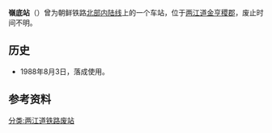 {{朝鮮半島車站資訊
|公司色 = black
|文字色 = 
|站名 = 嶺底站
|圖片 = 
|pxl = 
|圖片說明 =
|前一站 = [[龙出站|龙出]]
|前一站距離 = 
|後一站距離 = 
|後一站 = [[月滩站|月滩]]
|諺文 = 영저역
|朝鮮漢字 = 嶺底驛
|文觀部式 = Yeongjeo yeok
|馬-賴式 = Yŏngchŏ yŏk
|副站名 = 
|車站編號 = 
|停站路線數 = 
|所屬公司 = [[朝鲜民主主义人民共和国铁道省|朝鲜民主主义人民共和国铁道省]]
|所屬路線 = [[北部内陆线|北部内陆线]]
|距離 = 
|起點站 = [[满浦青年站|满浦青年]]
|所在地 =[[两江道|两江道]][[金亨稷郡|金亨稷郡]]
|車站構造 = 地面车站
|月台配置 = 
|啟用年月日 = 1988年8月3日
|廢站年月日 = 
|上下車人次 = 
|統計年度 = 
|轉車 = 
|備註 = 
|全寬備註 = 
}}

'''嶺底站'''（{{kor|諺=영저역|漢=嶺底驛|羅=Yŏngchŏ yŏk|f=y}}）曾为朝鲜铁路[[北部内陆线|北部内陆线]]上的一个车站，位于[[两江道|两江道]][[金亨稷郡|金亨稷郡]]，废止时间不明。

==历史==
*1988年8月3日，落成使用。

==参考资料==
{{reflist}}

{{北部内陆线}}

[[分类:两江道铁路废站|分类:两江道铁路废站]]